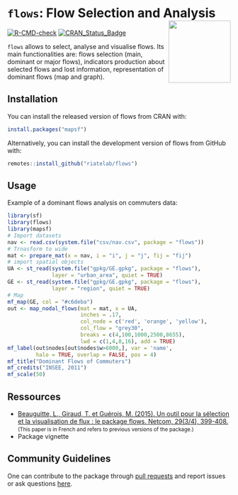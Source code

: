# `flows`: Flow Selection and Analysis <img src="man/figures/logo.png" align="right" width="140"/>

[![R-CMD-check](https://github.com/riatelab/flows/workflows/R-CMD-check/badge.svg)](https://github.com/riatelab/flows/actions)
[![CRAN_Status_Badge](https://www.r-pkg.org/badges/version-ago/flows)](https://cran.r-project.org/package=flows)  

`flows` allows to select, analyse and visualise flows. Its main functionalities are: flows selection (main, dominant or major flows), indicators production about selected flows and lost information, representation of dominant flows (map and graph). 

## Installation

You can install the released version of flows from CRAN with:

```r
install.packages("mapsf")
```

Alternatively, you can install the development version of flows from GitHub with:

```r
remotes::install_github("riatelab/flows")
```

## Usage

Example of a dominant flows analysis on commuters data:

```r
library(sf)
library(flows)
library(mapsf)
# Import datasets
nav <- read.csv(system.file("csv/nav.csv", package = "flows"))
# Trnasform to wide
mat <- prepare_mat(x = nav, i = "i", j = "j", fij = "fij")
# import spatial objects
UA <- st_read(system.file("gpkg/GE.gpkg", package = "flows"), 
              layer = "urban_area", quiet = TRUE)
GE <- st_read(system.file("gpkg/GE.gpkg", package = "flows"), 
              layer = "region", quiet = TRUE)
# Map
mf_map(GE, col = "#c6deba")
out <- map_nodal_flows(mat = mat, x = UA,
                       inches = .17,
                       col_node = c('red', 'orange', 'yellow'),
                       col_flow = "grey30",
                       breaks = c(4,100,1000,2500,8655),
                       lwd = c(1,4,8,16), add = TRUE)
mf_label(out$nodes[out$nodes$w>6000,], var = 'name',
         halo = TRUE, overlap = FALSE, pos = 4)
mf_title("Dominant Flows of Commuters")
mf_credits("INSEE, 2011")
mf_scale(50)
```

## Ressources

* [Beauguitte, L., Giraud, T. et Guérois, M. (2015). Un outil pour la sélection et la visualisation de flux : le package flows. Netcom, 29(3/4), 399-408.](https://netcom.revues.org/2134) <small>(This paper is in French and refers to previous versions of the package.)</small>
* Package vignette 

## Community Guidelines

One can contribute to the package through [pull
requests](https://github.com/riatelab/flows/pulls) and report issues or
ask questions [here](https://github.com/riatelab/flows/issues).  


